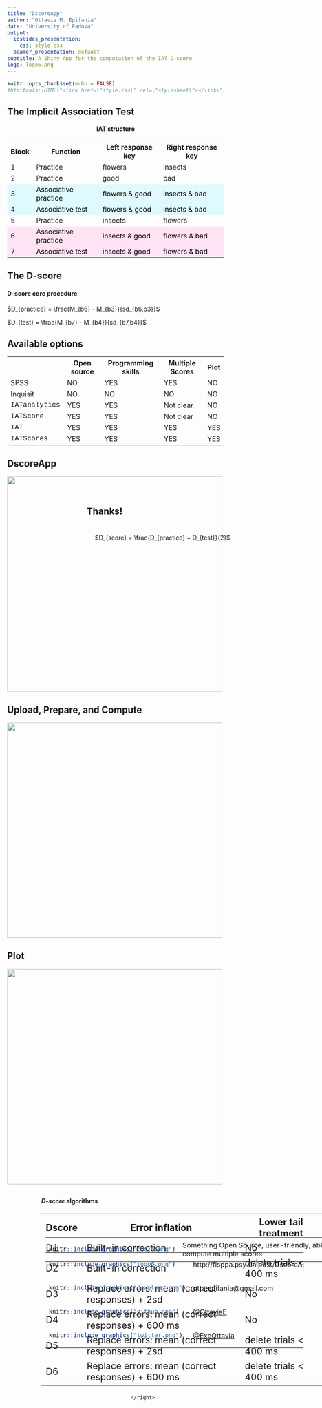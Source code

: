 ```yaml
---
title: "DscoreApp"
author: "Ottavia M. Epifania"
date: "University of Padova"
output:
  ioslides_presentation:
    css: style.css
  beamer_presentation: default
subtitle: A Shiny App for the computation of the IAT D-score
logo: logo6.png
---
```


```r
knitr::opts_chunk$set(echo = FALSE)
#htmltools::HTML("<link href=\"style.css\" rel=\"stylesheet\"></link>")
```

## The Implicit Association Test 
<div id="test1", style="align="center;">
<center>
<h4>IAT structure</h4>
<table style="width=600px">
<tr>
<th> Block</th>
<th> Function </th>
<th> Left response key </th>
<th> Right response key </th>
</tr>
<tr>
<td>1</td>
<td>Practice</td>
<td>flowers</td>
<td>insects</td>
</tr>
<tr>
<td>2</td>
<td>Practice</td>
<td>good</td>
<td>bad</td>
</tr>
<tr>
<td style="background-color: #dffaff; color: black;rm">3</td>
<td style="background-color: #dffaff; color: black;">Associative practice</td>
<td style="background-color: #dffaff; color: black;">flowers & good</td>
<td style="background-color: #dffaff; color: black;">insects & bad </td>
</tr>
<tr>
<td style="background-color: #dffaff; color: black;">4</td>
<td style="background-color: #dffaff; color: black;">Associative test</td>
<td style="background-color: #dffaff; color: black;">flowers & good</td>
<td style="background-color: #dffaff; color: black;">insects & bad </td>
</tr>
<tr>
<td>5</td>
<td>Practice</td>
<td>insects</td>
<td>flowers</td>
</tr>
<tr>
<td style="background-color: #ffe3f5; color: black;">6</td>
<td style="background-color: #ffe3f5; color: black;">Associative practice</td>
<td style="background-color: #ffe3f5; color: black;">insects & good</td>
<td style="background-color: #ffe3f5; color: black;">flowers & bad</td>
</tr>
<tr>
<td style="background-color: #ffe3f5; color: black;">7</td>
<td style="background-color: #ffe3f5; color: black;">Associative test</td>
<td style="background-color: #ffe3f5; color: black;">insects & good</td>
<td style="background-color: #ffe3f5; color: black;">flowers & bad</td>
</tr>
</table>
</center>
</div>


## The D-score {.build}
<div style="position: top:12%;">
<h4> D-score core procedure </h4>

$D_{practice} = \frac{M_{b6} - M_{b3}}{sd_{b6,b3}}$

$D_{test} = \frac{M_{b7} - M_{b4}}{sd_{b7,b4}}$
</div>

<div style="position: fixed; top:32%; left:45%">
$D_{score} = \frac{D_{practice} + D_{test}}{2}$
</div>

<div  style="position: fixed; bottom:17%;  left:32%;">
<h4> <em> D-score </em>algorithms </h4>

 <right>
                                 <table style= "font-size:16pt;">
                                 <tr>
                                 <th>Dscore</th>
                                 <th>Error inflation</th>
                                 <th>Lower tail treatment</th>
                                 </tr>
                                 <tr>
                                 <td>D1</td>
                                 <td>Built-in correction</td>
                                 <td>No</td>
                                 </tr>
                                 <tr>
                                 <td>D2</td>
                                 <td>Built-in correction</td>
                                 <td>delete trials &lt; 400 ms</td>
                                 </tr>
                                 <tr>
                                 <td>D3</td>
                                 <td>Replace errors: mean (correct responses) + 2sd</td>
                                 <td>No</td>
                                 </tr>
                                 <tr>
                                 <td>D4</td>
                                 <td>Replace errors: mean (correct responses) + 600 ms</td>
                                 <td>No</td>
                                 </tr>
                                 <tr>
                                 <td>D5</td>
                                 <td>Replace errors: mean (correct responses) + 2sd</td>
                                 <td>delete trials &lt; 400 ms</td>
                                 </tr>
                                 <tr>
                                 <td>D6</td>
                                 <td>Replace errors: mean (correct responses) + 600 ms</td>
                                 <td>delete trials &lt; 400 ms</td>
                                 </tr>
                                 </table>
                                 </right>
</div>

## Available options {.build}

<div>
<table> 
<tr>
<th> </th>
<th> Open source </th>
<th> Programming skills </th>
<th> Multiple Scores </th>
<th> Plot </th>
</tr>
<tr>
<td> SPSS </td>
<td> NO </td>
<td> YES </td>
<td> YES </td>
<td> NO </td>
</tr>
<tr>
<td> Inquisit </td>
<td> NO </td>
<td> NO </td>
<td> NO </td>
<td> NO </td>
</tr>
<tr>
<td style="font-family: Courier New,  Monospace;"> IATanalytics </td>
<td> YES </td>
<td> YES </td>
<td> Not clear </td>
<td> NO </td>
</tr>
<tr>
<td style="font-family: Courier New,  Monospace;"> IATScore </td>
<td> YES </td>
<td> YES </td>
<td> Not clear </td>
<td> NO </td>
</tr>
<tr>
<td style="font-family: Courier New,  Monospace;"> IAT </td>
<td> YES </td>
<td> YES </td>
<td> YES </td>
<td> YES </td>
</tr>
<tr>
<td style="font-family: Courier New,  Monospace;"> IATScores </td>
<td> YES </td>
<td> YES </td>
<td> YES </td>
<td> YES </td>
</tr>
</table>
</div>

<div style="position: fixed; bottom: 25%; left: 33%;">
<table style="width:700px; border:0;">
<tr>
<td style="width:15%; border:none;">
```r
knitr::include_graphics("emoji.png")
```
</td>
<td style="text-align:left; border:none;"> Something Open Source, user-friendly, able to compute multiple scores </td>
</tr>
</table>
</div>

## DscoreApp

<div style="text-align: left;">
  <!-- ![Alt Text](../img/folder/blah.jpg) -->
  <!-- <img height="500px" src="https://media.giphy.com/media/QYLNgNH0xbjYfdbyTS/giphy.gif"> -->
  <img height="500px" src="https://media.giphy.com/media/XxRnzGtuSkXS8F12xE/giphy.gif">
  </div>
</div>


## Upload, Prepare, and Compute

<div style="text-align: left;">
  <!-- <img height="500px" src="https://media.giphy.com/media/J1p7SDv3HIzREncnvU/giphy.gif"> -->
  <img height="500px" src="https://media.giphy.com/media/LMoRwfyRQcDSRw10PK/giphy.gif
">
  </div>
</div>


## Plot
<div style="text-align: left;">
  <!-- <img height="500px" src="https://media.giphy.com/media/ZYLH0SFVTKveADb4KD/giphy.gif"> -->
  <img height="500px" src="https://media.giphy.com/media/McOEuzHb2EmDoYVF3B/giphy.gif">
  </div>
</div>


## 

<h2 style="position: fixed; top:30%; left: 43%;">
Thanks!
</h2>

<div style="position: fixed; bottom: 20%; left: 33%;">
<table style="width:600px; border:0;">
<tr>
<td style="width:15%; border:none;">
```r
knitr::include_graphics("logo6.png")
```
</td>
<td style="text-align:left; border:none;"> http://fisppa.psy.unipd.it/DscoreApp/ </td>
</tr>
<tr>
<td style="border:none;"> 
```r
knitr::include_graphics("download.png")
```
</td>
<td style="text-align:left; border:none;"> otta.epifania@gmail.com </td>
</tr>
<tr>
<td style="border:none;"> 
```r
knitr::include_graphics("github.png")
```
</td>
<td style="text-align:left; border:none;"> <a href="https://github.com/OttaviaE"> @OttaviaE</a>  </td>
</tr>
<tr>
<td style="border:none;">
```r
knitr::include_graphics("twitter.png")
```
</td>
<td style="text-align:left; border:none;"> <a href="https://twitter.com/ExeOttavia"> @ExeOttavia</a> </td>
</tr>
</table>
</div>
